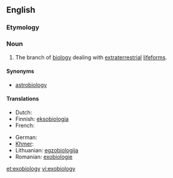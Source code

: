 ==English==

===Etymology===
{{prefix|exo|biology}}

===Noun===
{{en-noun|-}}

# The branch of [[biology]] dealing with [[extraterrestrial]] [[lifeforms]].

====Synonyms====
* [[astrobiology]]

====Translations====
{{trans-top|branch of biology dealing with extraterrestrial lifeforms}}
* Dutch: {{t|nl|exobiologie|f}}
* Finnish: [[eksobiologia]]
* French: {{t+|fr|exobiologie|f}}
{{trans-mid}}
* German: {{t+|de|Exobiologie|f}}
* [[Khmer]]: {{t|km|ពហិជីវវិទ្យា|sc=Khmr}}
* Lithuanian: [[egzobiologija]] {{f}}
* Romanian: [[exobiologie]]
{{trans-bottom}}

[[et:exobiology]]
[[vi:exobiology]]